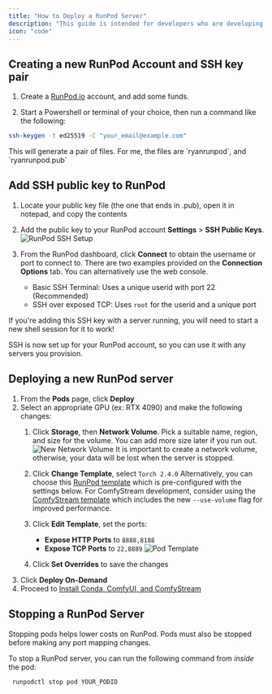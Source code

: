 ```yaml
---
title: "How to Deploy a RunPod Server"
description: "This guide is intended for developers who are developing custom nodes for ComfyUI on RunPod"
icon: "code"
---
```


## Creating a new RunPod Account and SSH key pair
1. Create a [RunPod.io](https://runpod.io) account, and add some funds.

2. Start a Powershell or terminal of your choice, then run a command like the following:
```bash
ssh-keygen -t ed25519 -C "your_email@example.com"
```
<Note>
This will generate a pair of files. For me, the files are `ryanrunpod`, and `ryanrunpod.pub`
</Note>

## Add SSH public key to RunPod

1. Locate your public key file (the one that ends in .pub), open it in notepad, and copy the contents 

2. Add the public key to your RunPod account **Settings** > **SSH Public Keys**.
![RunPod SSH Setup](../../images/runpodssh.png)

3. From the RunPod dashboard, click **Connect** to obtain the username or port to connect to. There are two examples provided on the **Connection Options** tab. You can alternatively use the web console.
    - Basic SSH Terminal: Uses a unique userid with port 22 (Recommended)
    - SSH over exposed TCP: Uses `root` for the userid and a unique port

<Note>If you're adding this SSH key with a server running, you will need to start a new shell session for it to work!</Note>

SSH is now set up for your RunPod account, so you can use it with any servers you provision.

## Deploying a new RunPod server
1. From the **Pods** page, click **Deploy**
2. Select an appropriate GPU (ex: RTX 4090) and make the following changes:
    1. Click **Storage**, then **Network Volume**. Pick a suitable name, region, and size for the volume. You can add more size later if you run out. ![New Network Volume](../../images/networkvolume.png) <Warning>It is important to create a network volume, otherwise, your data will be lost when the server is stopped.</Warning>
    2. Click **Change Template**, select `Torch 2.4.0` <Note>Alternatively, you can choose this [RunPod template](https://runpod.io/console/deploy?template=6dj77fsqa8&ref=u8tlskew) which is pre-configured with the settings below. For ComfyStream development, consider using the [ComfyStream template](https://runpod.io/console/deploy?template=w01m180vxx&ref=u8tlskew) which includes the new `--use-volume` flag for improved performance.</Note>
    3. Click **Edit Template**, set the ports:
        - **Expose HTTP Ports** to `8888,8188`
        - **Expose TCP Ports** to `22,8889`  ![Pod Template](../../images/podtemplate.png)
       
    4. Click **Set Overrides** to save the changes
3. Click **Deploy On-Demand**
4. Proceed to [Install Conda, ComfyUI, and ComfyStream](../install/local-testing)

## **Stopping a RunPod Server**
Stopping pods helps lower costs on RunPod. Pods must also be stopped before making any port mapping changes.

To stop a RunPod server, you can run the following command from *inside* the pod:
```bash
 runpodctl stop pod YOUR_PODID
```